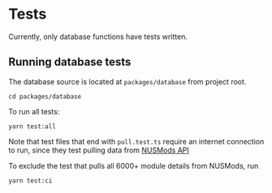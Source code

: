 # Tests

Currently, only database functions have tests written.

## Running database tests

The database source is located at `packages/database` from project root.

```
cd packages/database
```

To run all tests:

```
yarn test:all
```

Note that test files that end with `pull.test.ts` require an internet
connection to run, since they test pulling data from [NUSMods
API][nusmods-api]

[nusmods-api]: https://api.nusmods.com/v2/

To exclude the test that pulls all 6000+ module details from NUSMods,
run

```
yarn test:ci
```
